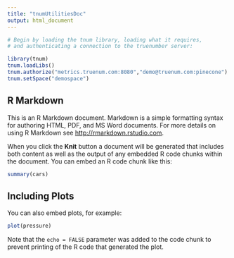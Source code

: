 ```yaml
---
title: "tnumUtilitiesDoc"
output: html_document
---
```


```r

# Begin by loading the tnum library, loading what it requires, 
# and authenticating a connection to the truenumber server:

library(tnum)
tnum.loadLibs()
tnum.authorize("metrics.truenum.com:8080","demo@truenum.com:pinecone")
tnum.setSpace("demospace")
```

## R Markdown

This is an R Markdown document. Markdown is a simple formatting syntax for authoring HTML, PDF, and MS Word documents. For more details on using R Markdown see <http://rmarkdown.rstudio.com>.

When you click the **Knit** button a document will be generated that includes both content as well as the output of any embedded R code chunks within the document. You can embed an R code chunk like this:

```r
summary(cars)
```

## Including Plots

You can also embed plots, for example:

```r
plot(pressure)
```

Note that the `echo = FALSE` parameter was added to the code chunk to prevent printing of the R code that generated the plot.
